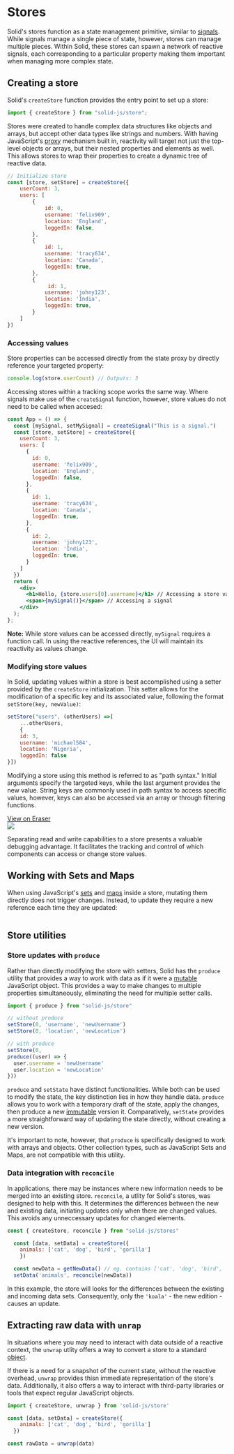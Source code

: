 
# Stores

Solid's stores function as a state management primitive, similar to [signals](/essentials/signals).
While signals manage a single piece of state, however, stores can manage multiple pieces.
Within Solid, these stores can spawn a network of reactive signals, each corresponding to a particular property making them important when managing more complex state.

## Creating a store

Solid's `createStore` function provides the entry point to set up a store:

```jsx
import { createStore } from "solid-js/store";
```

Stores were created to handle complex data structures like objects and arrays, but accept other data types like strings and numbers.
With having JavaScript's [proxy](https://developer.mozilla.org/en-US/docs/Web/JavaScript/Reference/Global_Objects/Proxy) mechanism built in, reactivity will target not just the top-level objects or arrays, but their nested properties and elements as well.
This allows stores to wrap their properties to create a dynamic tree of reactive data.

```jsx
// Initialize store
const [store, setStore] = createStore({
    userCount: 3,
    users: [
        {
            id: 0,
            username: 'felix909',
            location: 'England',
            loggedIn: false,
        },
        {
            id: 1,
            username: 'tracy634',
            location: 'Canada',
            loggedIn: true,
        },
        {
             id: 1,
            username: 'johny123',
            location: 'India',
            loggedIn: true,
        }
    ]
})
```

### Accessing values

Store properties can be accessed directly from the state proxy by directly reference your targeted property:

```jsx
console.log(store.userCount) // Outputs: 3
```

Accessing stores within a tracking scope works the same way.
Where signals make use of the `createSignal` function, however, store values do not need to be called when accesed:

```jsx
const App = () => {
  const [mySignal, setMySignal] = createSignal("This is a signal.")
  const [store, setStore] = createStore({
    userCount: 3,
    users: [
      {
        id: 0,
        username: 'felix909',
        location: 'England',
        loggedIn: false,
      },
      {
        id: 1,
        username: 'tracy634',
        location: 'Canada',
        loggedIn: true,
      },
      {
        id: 2,
        username: 'johny123',
        location: 'India',
        loggedIn: true,
      }
    ]
  })
  return (
    <div>
      <h1>Hello, {store.users[0].username}</h1> // Accessing a store value
      <span>{mySignal()}</span> // Accessing a signal
    </div>
  );
};
```

**Note:** While store values can be accessed directly, `mySignal` requires a function call.
In using the reactive references, the UI will maintain its reactivity as values change.

### Modifying store values

In Solid, updating values within a store is best accomplished using a setter provided by the `createStore` initialization.
This setter allows for the modification of a specific key and its associated value, following the format `setStore(key, newValue)`:

```jsx
setStore("users", (otherUsers) =>[ 
    ...otherUsers,
    {
    id: 3,
    username: 'michael584',
    location: 'Nigeria',
    loggedIn: false
}])
```

Modifying a store using this method is referred to as "path syntax." 
Initial arguments specify the targeted keys, while the last argument provides the new value.
String keys are commonly used in path syntax to access specific values, however, keys can also be accessed via an array or through filtering functions.

<a href="https://app.eraser.io/workspace/maDvFw5OryuPJOwSLyK9?elements=oSTsswqcmp8vcqVKP6htbg">View on Eraser<br /><img src="https://app.eraser.io/workspace/maDvFw5OryuPJOwSLyK9/preview?elements=oSTsswqcmp8vcqVKP6htbg&type=embed" /></a>

<Aside>
  Separating read and write capabilities to a store presents a valuable debugging advantage.
  It facilitates the tracking and control of which components can access or change store values.
</Aside>

## Working with Sets and Maps

When using JavaScript's [sets](https://developer.mozilla.org/en-US/docs/Web/JavaScript/Reference/Global_Objects/Set) and [maps](https://developer.mozilla.org/en-US/docs/Web/JavaScript/Reference/Global_Objects/Map) inside a store, mutating them directly does not trigger changes.
Instead, to update they require a new reference each time they are updated:

```jsx

```

## Store utilities

### Store updates with `produce`
 
Rather than directly modifying the store with setters, Solid has the `produce` utility that provides a way to work with data as if it were a [mutable](https://developer.mozilla.org/en-US/docs/Glossary/Mutable) JavaScript object. 
This provides a way to make changes to multiple properties simultaneously, eliminating the need for multiple setter calls.

```jsx
import { produce } from "solid-js/store"

// without produce
setStore(0, 'username', 'newUsername')
setStore(0, 'location', 'newLocation')

// with produce
setStore(0,
produce((user) => {
  user.username = 'newUsername'
  user.location = 'newLocation'
}))
```

`produce` and `setState` have distinct functionalities. 
While both can be used to modify the state, the key distinction lies in how they handle data.
`produce` allows you to work with a temporary draft of the state, apply the changes, then produce a new [immutable](https://developer.mozilla.org/en-US/docs/Glossary/Immutable) version it.
Comparatively, `setState` provides a more straightforward way of updating the state directly, without creating a new version.

It's important to note, however, that `produce` is specifically designed to work with arrays and objects. 
Other collection types, such as JavaScript Sets and Maps, are not compatible with this utility.

### Data integration with `reconcile`

In applications, there may be instances where new information needs to be merged into an existing store.
`reconcile`, a utlity for Solid's stores, was designed to help with this.
It determines the differences between the new and existing data, initiating updates only when there are changed values. 
This avoids any unneccessary updates for changed elements.

```jsx
const { createStore, reconcile } from "solid-js/stores"

  const [data, setData] = createStore({
    animals: ['cat', 'dog', 'bird', 'gorilla']
    })

  const newData = getNewData() // eg. contains ['cat', 'dog', 'bird', 'gorilla', 'koala']
  setData('animals', reconcile(newData))

```

In this example, the store will looks for the differences between the existing and incoming data sets.
Consequently, only the `'koala'` - the new edition - causes an update.

## Extracting raw data with `unrap`

In situations where you may need to interact with data outside of a reactive context, the `unwrap` utlity offers a way to convert a store to a standard [object](https://developer.mozilla.org/en-US/docs/Web/JavaScript/Reference/Global_Objects/Object).

If there is a need for a snapshot of the current state, without the reactive overhead, `unwrap` provides thisn immediate representation of the store's data.
Additionally, it also offers a way to interact with third-party libraries or tools that expect regular JavaScript objects. 

```jsx
import { createStore, unwrap } from 'solid-js/store'

const [data, setData] = createStore({
    animals: ['cat', 'dog', 'bird', 'gorilla']
  })

const rawData = unwrap(data)
```